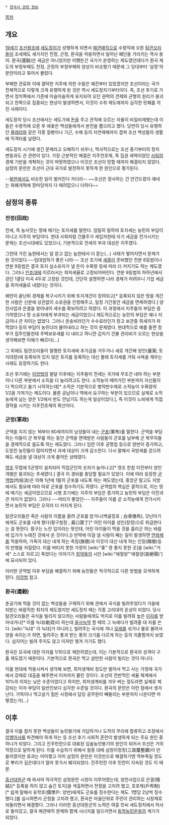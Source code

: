  * [[한국사 관련 정보]]

[[목차]]
== 개요 ==
[[19세기]] [[조선]]왕조에 [[세도정치]]가 성행하게 되면서 [[매관매직]]으로 수령직에 오른 [[탐관오리]]들이 조세제도 세가지인 전정, 군정, 환곡을 악용하면서 일어난 폐단을 가리키는 역사 용어. 환곡(還穀)은 세금은 아니었지만 어쨌든간 국가가 운영하는 제도였던데다가 환곡 제도의 부정부패도 전정, 군정의 부정부패와 양상이 비슷했기 때문에 그 당대부터 '삼정'의 문란이라고 묶어서 불렀다.

부패한 관료와 이에 결탁한 지주에 의한 수탈은 예전부터 있었겠지만 조선이라는 국가 전체적으로 이렇게 크게 유행하게 된 것은 역시 세도정치기부터이다. 즉, 조선 후기로 가면서 정치쪽에서 기존에 아슬아슬하게 유지되어 오던 권력의 견제와 균형의 원리가 붕괴되고 한쪽으로 집중되는 현상이 발생하면서, 이것이 수취 제도에까지 심각한 민폐를 끼친 사례이다.

세도정치 당시 조선에서는 세도가에 [[돈]]을 주고 관직에 오르는 자들이 비일비재했는데 이들은 수령직에 오른 후 애꿎은 백성들에게서 본전을 뽑으려고 했다. 당연히 당시 유행하던 [[콜레라]]와 같은 각종 질병이나 기근, 수해 등의 자연재해까지 겹쳐 조선 백성들의 생활에 직격타를 날렸다.

세도정치 시기에 생긴 문제라고 오해하기 쉬우나, 역사적으로는 조선 중기부터의 정치 변동과도 큰 관련이 있다. 가장 근본적인 해결은 지주전호제, 즉 집권 세력이었던 [[사림]]의 경제 기반을 개혁하는 것이 마땅하였으나 이것은 조선이 망할 때까지 해결되지 않았다. 삼정의 문란은 조선이 근대 국가로 발전하지 못하게 한 원인으로 평가된다.

--[[북한]]에서도 비슷한 일이 벌어진다 카더라-- ~~조선은 장사하는 건 안건드렸지 얘네는 화폐개혁에 장마당까지 다 때려잡으니 더하다~~

== 삼정의 종류 ==
=== 전정(田政) ===
전세, 즉 농사짓는 땅에 매기는 토지세를 말한다. 엄밀히 말하여 토지세는 농민의 부담이 아니고 지주의 부담이다. 현대 사회처럼 건물주가 세입자한테 자기 세금을 전가시키는 문제는 조선시대에도 있었으나, 기본적으로 전세의 부과 대상은 지주였다.

그런데 가진 놈한테서는 덜 뜯고 없는 놈한테서 더 뜯는(...) 사태가 벌어지면서 문제가 된 것이었다.---임대업하기 좋은 나라--- 조선 초기에 [[세종]]이 준비했던 전분 6등법이나 연분 9등법은 결국 토지 실소유자가 낼 돈이 수확량 등에 따라 더 커지기도 하는 제도였다. 그러나 [[인조]]대에 이르러서는 최저세율로 고정되어버린다. 연분 9등법의 하하년에서 걷던 1결당 미곡 4두로 고정된 것인데, 간단히 설명하면 나라 경제가 어려우니 기업 세금을 최저세율로 내렸다는 것이다.

왜란이 끝난뒤 경제를 복구시키기 위해 토지개간이 장려되고[* 등록되지 않은 땅을 개간한 사람은 신분에 상관없이 소유권을 인정해주고, 일정 기간동안 세금을 면제하였다.] 양전사업과 은결을 찾아내어 세수를 확보하려고 하였다. 이 과정에서 지주들의 부담은 증가하였으나 땅 소유자에게 부과되는 세금이었으니 제도적으로는 농민의 부담은 예나 지금이나 큰 차이는 없었다. 그러나 운송비라던가 수수료라던가 창고 보관중 쥐새끼가 파먹었다 등의 부담이 농민더러 물어내라고 하는 것이 문제였다. 현대적으로 예를 들면 정부가 집주인들한테 주택보유세를 더 내라고 하니깐 갑자기 건물 관리비가 오르는 현상을 생각해보면 이해가 빠르다(...)

그 외에도 탐관오리들이 멀쩡한 토지세에 추가금을 거두거나 새로 개간해 양안(量案; 토지대장)에 등록되어 있지 않은 토지를 등록하는 대신 몰래 토지세를 거둬 사욕을 채우는 사례도 등장하기도 한다.

조선 후기에는 [[이앙법]]의 발달 이후에는 지주들이 전세는 국가에 무조건 내야 하는 부분이니 다른 부분에서 소득을 더 늘리려고도 한다. 소작농이 떼어가던 부분까지 자신들이 다 먹으려고 들기 시작하는데[* 소작은 기본적으로 병작반수제로 소작농이 수확량의 1/2을 가져가는 제도이다. 물론 공납이나 역에서 요구하는 부분이 있으므로 실제로 소작농에게 남는 양은 1/2에서 반도 안남기도 하는게 일상이었다.], 즉 이것이 노비에게 직접 경작을 시키는 지주전호제의 확산이다. 
=== 군정(軍政) ===
군역을 지지 않는 16부터 60세까지의 남성들이 내는 [[군포]](軍布)를 말한다. 군역을 부담하는 이들이 군 복무를 하는 동안 군역을 면제받은 사람들이 군포를 납부해 군 복무자들을 경제적으로 돕도록 하는 제도였다. 그러나 임란 이후 공명첩 등으로 양반이 증가하고, 도망친 농민들이 많아지면서 과세 대상이 크게 감소한다. 다시 말해서 국방세를 걷으려 해도 세금을 낼 대상이 크게 줄어든 상태였다.

[[영조]] 무렵에 5군영이 설치되어 직업군인의 숫자가 늘어나고[* 영조 한참 이전부터 양인개병은 붕괴되는 추세였다.] 결국 이 경비를 충당할 필요가 있었다. 이에 따라 등장한 [[균역법]](均役法)은 의해 1년에 1필의 군포를 내도록 하는 제도였는데, 중앙군 말고도 지방에서도 필요에 따라 따로 군포를 징수하기도 하였다.
균역법의 핵심은 결작으로, 이는 땅에 매기는 세금이었으므로 시행 초기에는 지주의 부담은 증가하고 농민의 부담은 이전과 큰 차이가 없었다. 그러나 ---머리가 좋았던--- 지주들이 이를 곧 소작농에게 전가시키면서 농민의 부담은 오히러 더 커지게 된다.

탐관오리들은 죽은 사람의 이름을 올려 군포를 받거나(백골징포 ; 白骨徵布), 갓난아기에게도 군포를 내게 했다(황구첨정 ; 黃口簽丁[* 어린 아이를 성인(장정)으로 취급한다는 걸 뜻한다. 황구는 노란 입이라는 뜻인데, 어린 아이들이 먹을 것을 흘리곤 하는 바람에 입가가 누래진 것에서 온 것이다.]) 만약에 이걸 낼 사람이 째는 일이 발생하면 [[연좌제]]를 적용하여, 가족이 대신 내게 하는 족징(族徵)과 이웃이 대신 내게 하는 인징(隣徵)등의 만행을 저질렀다. 이를 버티지 못한 가장이 [wiki:"좆" 영 좋지 못한 곳]을 [wiki:"거세" 스스로 자르고] 죽었다는 이야기가 [[정약용]]의 시인 [wiki:"애절양"'애절양(哀絶陽)']에 묘사되어 있다.

이러한 균역법 이후 부담을 해결하기 위해 농민들은 적극적으로 다른 방법을 모색하게 된다. [[이앙법]] 참고.

=== 환곡(還穀) ===
춘궁기에 먹을 것이 없는 백성들을 구제하기 위해 관에서 곡식을 빌려주었다가 가을에 되받는 바람직한 취지의 제도였지만 세도정치 때는 각종 고리대의 온상이 되었다. 당시 탐관오리들은 곡식을 빌리지 않으려는 사람들에게도 억지로 이를 빌려줘 높은 [[이자]]를 받아내거나[* 이를 늑대(勒貸)라 하는데 [[을사늑약]] 할 때의 그 늑에다가 빌려줄 대 자를 쓴다. [wiki:"늑대" 이 늑대]가 아니라.], 빌려주는 곡식에 겨나 [[모래]]를 섞거나 물로 불려서 양을 속이는가 하면, 빌려주는 통과 받는 통의 크기를 다르게 하는 등의 치졸함까지 보였다. 심지어는 빌려 주지도 않고 이자만 챙겨 가기도 했다. 

환곡은 모곡에 대한 이자를 1/10으로 제한하였는데, 이는 기본적으로 환곡의 성격이 구휼 제도였기 때문이다. 기본적으로 환곡은 먹고 살만한 사람이 빌리는 것이 아니다. 

이를 현대에 적용시켜서 생각해 보면, 최저생계비 정도만 벌어서 먹고 사는 가정에 국가에서 강제로 대출을 해주면서 이자까지 물린 것이다. 조선의 전반적인 세율 체계에서 10%의 이자는 낮은 수준이었다고 하지만, 최저생계비를 겨우 버는 정도라면 실제로 체감되는 이자 부담이 일반인보다 심각한 수준일 것이다. 환곡의 문란은 이런 점에서 생겨난다. 가뜩이나 먹고살기 힘든 사정에서 담당 공무원이 빼돌리는 부분까지 나온다면 어떻겠는가(...)

== 이후 ==
결국 이를 참지 못한 백성들이 농민봉기에 가담하거나 도적의 무리에 합류하고 조정에서 [[암행어사]]를 파견해야 하게 하는 등 조선 후기 사회적 혼란이 발생하게 되는 주요 원인 중 하나가 되었다. 그리고 진주민란으로 대표된 임술농민봉기의 원인이 되어서 조선은 거의 막장으로 달하게 된다. 이를 수습하기 위해서 철종 대에 삼정이정청(三政釐整廳)이 만들어졌지만  효과는 미미했고 이미 삼정의 문란은 이것만으로 해결하기엔 역부족일 정도로 뿌리가 깊은데다가 얼마 못가서 폐지되었다. 진주민란 이후 민란이 지속된 것도 이 때문.

[[흥선대원군]] 때 와서야 적극적인 삼정문란 시정이 이루어졌는데, 양전사업으로 은결(隱結)[* 등록을 하지 않고 숨긴 토지]을 색출하면서 전정을 고치려 했고, 호포제(戶布制)[* 쉽게 말해서 유학호(儒學戶: 양반)에게도 군포를 징수한다는 제도. 1명당 2냥씩 징수했다.]를 실시하면서 군정을 고치려 했고, 환곡은 마을단위로 주민이 관리하는 사창제로 되돌리면서 해결했다. 그러나 이러한 흥선대원군의 노력은 여흥 민씨 세도정치에서 허사로 돌아갔고, 결국 매관매직 문제와 함께 시너지를 일으키면서 [[동학농민운동]]의 계기가 되었다.
